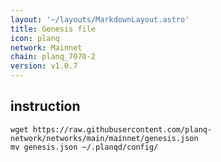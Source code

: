 ```yaml
---
layout: '~/layouts/MarkdownLayout.astro'
title: Genesis file
icon: planq
network: Mainnet
chain: planq_7070-2
version: v1.0.7
---
```

## instruction

```
wget https://raw.githubusercontent.com/planq-network/networks/main/mainnet/genesis.json
mv genesis.json ~/.planqd/config/
```
